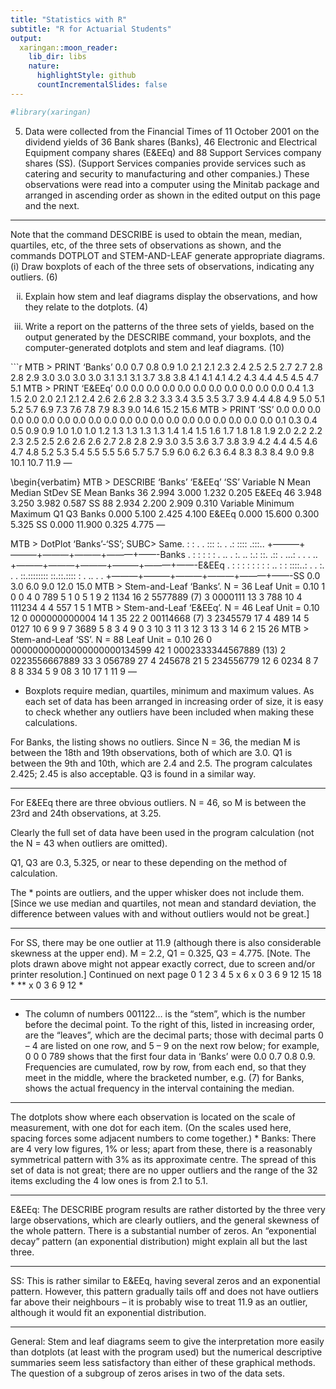 ```yaml
---
title: "Statistics with R"
subtitle: "R for Actuarial Students"
output:
  xaringan::moon_reader:
    lib_dir: libs
    nature:
      highlightStyle: github
      countIncrementalSlides: false
---
```


```r

#library(xaringan)
```


5. Data were collected from the Financial Times of 11 October 2001 on the dividend yields of 36 Bank shares (Banks), 46 Electronic and Electrical Equipment company shares (E&EEq) and 88 Support Services company shares (SS).  (Support Services companies provide services such as catering and security to manufacturing and other companies.)  These observations were read into a computer using the Minitab package and arranged in ascending order as shown in the edited output on this page and the next. 

---

 Note that the command DESCRIBE is used to obtain the mean, median, quartiles, etc, of the three sets of observations as shown, and the commands DOTPLOT and STEM-AND-LEAF generate appropriate diagrams. 
 (i) Draw boxplots of each of the three sets of observations, indicating any outliers.         (6) 
 
(ii) Explain how stem and leaf diagrams display the observations, and how they relate to the dotplots.       (4) 
 
(iii) Write a report on the patterns of the three sets of yields, based on the output generated by the DESCRIBE command, your boxplots, and the computer-generated dotplots and stem and leaf diagrams.            (10) 
 
```r
MTB > PRINT 'Banks' 
     0.0    0.7    0.8    0.9    1.0    2.1    2.1    2.3    2.4    2.5     2.5    2.7    2.7    2.8    2.8    2.9    3.0    3.0    3.0    3.0     3.1    3.1    3.1    3.7    3.8    3.8    4.1    4.1    4.1    4.2     4.3    4.4    4.5    4.5    4.7    5.1 
 MTB > PRINT 'E&EEq' 
     0.0    0.0    0.0    0.0    0.0    0.0    0.0    0.0    0.0    0.0     0.0    0.4    1.3    1.5    2.0    2.0    2.1    2.1    2.4    2.6     2.6    2.8    3.2    3.3    3.4    3.5    3.5    3.7    3.9    4.4     4.8    4.9    5.0    5.1    5.2    5.7    6.9    7.3    7.6    7.8     7.9    8.3    9.0   14.6   15.2   15.6 
 MTB > PRINT 'SS' 
     0.0    0.0    0.0    0.0    0.0    0.0    0.0    0.0    0.0    0.0     0.0    0.0    0.0    0.0    0.0    0.0    0.0    0.0    0.0    0.0     0.1    0.3    0.4    0.5    0.9    0.9    1.0    1.0    1.0    1.2     1.3    1.3    1.3    1.3    1.4    1.4    1.5    1.6    1.7    1.8     1.8    1.9    2.0    2.2    2.2    2.3    2.5    2.5    2.6    2.6     2.6    2.7    2.8    2.8    2.9    3.0    3.5    3.6    3.7    3.8     3.9    4.2    4.4    4.5    4.6    4.7    4.8    5.2    5.3    5.4     5.5    5.5    5.6    5.7    5.7    5.9    6.0    6.2    6.3    6.4     8.3    8.3    8.4    9.0    9.8   10.1   10.7   11.9 
--- 
 

\begin{verbatim} 
MTB > DESCRIBE 'Banks' 'E&EEq' 'SS' 
 Variable             N       Mean     Median       StDev    SE Mean Banks               36      2.994      3.000       1.232      0.205 E&EEq               46      3.948      3.250       3.982      0.587 SS                  88      2.934      2.200       2.909      0.310 
 Variable       Minimum    Maximum         Q1         Q3 Banks            0.000      5.100      2.425      4.100 E&EEq            0.000     15.600      0.300      5.325 SS               0.000     11.900      0.325      4.775 
---


MTB > DotPlot 'Banks'-'SS'; SUBC>   Same.                    :                    :   .             .    :::   :.          . .:   :::: .:::..          +---------+---------+---------+---------+---------+-------Banks          .          :          :          :          :      : . ..    .          :.  .. :.: ::. .:: .   ...: . .                  . ..          +---------+---------+---------+---------+---------+-------E&EEq          .          :          :          :          :          :          :          :          :  ..    :          :  ::::..:  .  .  :. .      .          ::.:::::::: ::.::.::::      : .  .. .   .          +---------+---------+---------+---------+---------+-------SS              0.0       3.0       6.0       9.0      12.0      15.0 
 MTB > Stem-and-Leaf 'Banks'.                                        N  = 36   Leaf Unit = 0.10 
     1    0 0     4    0 789     5    1 0     5    1      9    2 1134    16    2 5577889    (7)   3 0000111    13    3 788    10    4 111234     4    4 557     1    5 1 
 MTB > Stem-and-Leaf  'E&EEq'. N  = 46    Leaf Unit = 0.10 
    12    0 000000000004    14    1 35    22    2 00114668    (7)   3 2345579    17    4 489    14    5 0127    10    6 9     9    7 3689     5    8 3     4    9 0     3   10      3   11      3   12      3   13      3   14 6     2   15 26 
 MTB > Stem-and-Leaf  'SS'. N  = 88               Leaf Unit = 0.10 
    26    0 00000000000000000000134599    42    1 0002333344567889   (13)   2 0223556667889    33    3 056789    27    4 245678    21    5 234556779    12    6 0234     8    7      8    8 334     5    9 08     3   10 17     1   11 9 
--- 

 
*  Boxplots require median, quartiles, minimum and maximum values. As each
set of data has been arranged in increasing order of size, it is easy to check whether
any outliers have been included when making these calculations.

For Banks, the listing shows no outliers. Since N = 36, the median M is between the
18th and 19th observations, both of which are 3.0. Q1 is between the 9th and 10th,
which are 2.4 and 2.5. The program calculates 2.425; 2.45 is also acceptable. Q3 is
found in a similar way.

---
  
For E&EEq there are three obvious outliers. N = 46, so M is between the 23rd and
24th observations, at 3.25. 

Clearly the full set of data have been used in the program calculation (not the N = 43 when outliers are omitted). 

Q1, Q3 are 0.3, 5.325, or near
to these depending on the method of calculation.

The * points are outliers, and the upper whisker does not include them. [Since we use
median and quartiles, not mean and standard deviation, the difference between values
with and without outliers would not be great.]

---

For SS, there may be one outlier at 11.9 (although there is also considerable skewness
at the upper end). M = 2.2, Q1 = 0.325, Q3 = 4.775.
[Note. The plots drawn above might not appear exactly correct, due to screen and/or printer
resolution.]
Continued on next page
0 1 2 3 4 5
x
6
x
0 3 6 9 12 15 18
* **
x
0 3 6 9 12
*

---

*  The column of numbers 001122… is the "stem", which is the number before
the decimal point. To the right of this, listed in increasing order, are the "leaves",
which are the decimal parts; those with decimal parts 0 – 4 are listed on one row, and
5 – 9 on the next row below; for example,
0 0
0 789
shows that the first four data in
'Banks' were 0.0 0.7 0.8 0.9.
Frequencies are cumulated, row by row, from each end, so that they meet in the
middle, where the bracketed number, e.g. (7) for Banks, shows the actual frequency in
the interval containing the median.

---

The dotplots show where each observation is located on the scale of measurement,
with one dot for each item. (On the scales used here, spacing forces some adjacent
numbers to come together.)
*  Banks: There are 4 very low figures, 1% or less; apart from these, there is a
reasonably symmetrical pattern with 3% as its approximate centre. The spread of this
set of data is not great; there are no upper outliers and the range of the 32 items
excluding the 4 low ones is from 2.1 to 5.1.

---

E&EEq: The DESCRIBE program results are rather distorted by the three very large
observations, which are clearly outliers, and the general skewness of the whole
pattern. There is a substantial number of zeros. An "exponential decay" pattern (an
exponential distribution) might explain all but the last three.

---

SS: This is rather similar to E&EEq, having several zeros and an exponential pattern.
However, this pattern gradually tails off and does not have outliers far above their
neighbours – it is probably wise to treat 11.9 as an outlier, although it would fit an
exponential distribution.

---

General: Stem and leaf diagrams seem to give the interpretation more easily than
dotplots (at least with the program used) but the numerical descriptive summaries
seem less satisfactory than either of these graphical methods. The question of a subgroup
of zeros arises in two of the data sets.


